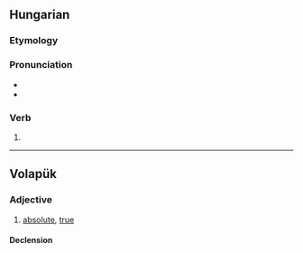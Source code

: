 ==Hungarian==

===Etymology===
{{af|hu|ver|-ik|pos2=personal suffix|nocat=y}}

===Pronunciation===
* {{hu-IPA}}
* {{hyph|hu|ve|rik}}

===Verb===
{{head|hu|verb form}}

# {{inflection of|hu|ver||3|p|indic|pres|def}}

----

==Volapük==

===Adjective===
{{head|vo|adjective}}

# [[absolute]], [[true]]

====Declension====
{{vo-decl-adj}}